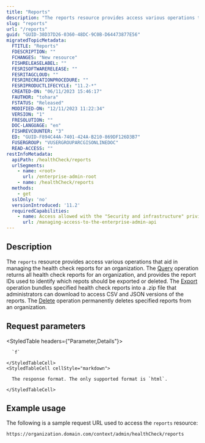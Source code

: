 ```yaml
---
title: "Reports"
description: "The reports resource provides access various operations that aid in managing the health check reports for an organization."
slug: "reports"
url: "/reports"
guid: "GUID-38D37D26-0360-48DC-9C0B-D64473877E56"
migratedTopicMetadata:
  FTITLE: "Reports"
  FDESCRIPTION: ""
  FCHANGES: "New resource"
  FISHRELEASELABEL: ""
  FESRISOFTWARERELEASE: ""
  FESRITAGCLOUD: ""
  FESRIRECREATIONPROCEDURE: ""
  FESRIPRODUCTLIFECYCLE: "11.2-*"
  CREATED-ON: "06/11/2023 15:46:17"
  FAUTHOR: "tohara"
  FSTATUS: "Released"
  MODIFIED-ON: "12/11/2023 11:22:34"
  VERSION: "1"
  FRESOLUTION: ""
  DOC-LANGUAGE: "en"
  FISHREVCOUNTER: "3"
  ED: "GUID-F894C44A-7401-424A-B210-869DF126D3B7"
  FUSERGROUP: "VUSERGROUPARCGISONLINEDOC"
  READ-ACCESS: ""
restInfoMetadata:
  apiPath: /healthCheck/reports
  urlSegments:
    - name: <root>
      url: /enterprise-admin-root
    - name: /healthCheck/reports
  methods:
    - get
  sslOnly: 'no'
  versionIntroduced: '11.2'
  requiredCapabilities:
    - name: Access allowed with the "Security and infrastructure" privilege
      url: /managing-access-to-the-enterprise-admin-api
---
```


## Description

The `reports` resource provides access various operations that aid in managing the health check reports for an organization. The [Query](/query-reports) operation returns all health check reports for an organization, and provides the report IDs used to identify which repots should be exported or deleted. The [Export](/export-reports) operation bundles specified health check reports into a .zip file that administrators can download to access CSV and JSON versions of the reports. The [Delete](/delete-reports) operation permanently deletes specified reports from an organization.


## Request parameters

<StyledTable headers={"Parameter,Details"}>
  <StyledTableRow>
    <StyledTableCell cellStyle="markdown">

      `f` 

    </StyledTableCell>
    <StyledTableCell cellStyle="markdown">

      The response format. The only supported format is `html`.

    </StyledTableCell>
  </StyledTableRow>
</StyledTable>


## Example usage

The following is a sample request URL used to access the `reports` resource:

```other
https://organization.domain.com/context/admin/healthCheck/reports
```